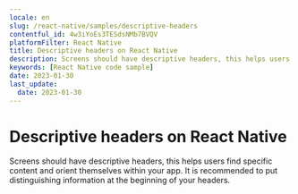 ```yaml
---
locale: en
slug: /react-native/samples/descriptive-headers
contentful_id: 4w3iYoEs3TESdsNMb7BVQV
platformFilter: React Native
title: Descriptive headers on React Native
description: Screens should have descriptive headers, this helps users find specific content and orient themselves within your app.
keywords: [React Native code sample]
date: 2023-01-30
last_update:
  date: 2023-01-30
---
```


# Descriptive headers on React Native

Screens should have descriptive headers, this helps users find specific content and orient themselves within your app. It is recommended to put distinguishing information at the beginning of your headers.

<CodeSample id="screen-headers" locale="en" platform="react native"/>
